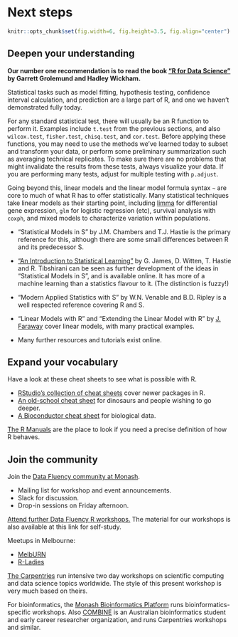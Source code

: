 # Next steps

```r
knitr::opts_chunk$set(fig.width=6, fig.height=3.5, fig.align="center")
```

## Deepen your understanding

**Our number one recommendation is to read the book ["R for Data Science"](http://r4ds.had.co.nz/) by Garrett Grolemund and Hadley Wickham.**

Statistical tasks such as model fitting, hypothesis testing, confidence interval calculation, and prediction are a large part of R, and one we haven't demonstrated fully today. 

For any standard statistical test, there will usually be an R function to perform it. Examples include `t.test` from the previous sections, and also `wilcox.test`, `fisher.test`, `chisq.test`, and `cor.test`. Before applying these functions, you may need to use the methods we've learned today to subset and transform your data, or perform some preliminary summarization such as averaging technical replicates. To make sure there are no problems that might invalidate the results from these tests, always visualize your data. If you are performing many tests, adjust for multiple testing with `p.adjust`.

Going beyond this, linear models and the linear model formula syntax `~` are core to much of what R has to offer statistically. Many statistical techniques take linear models as their starting point, including [limma](https://bioconductor.org/packages/release/bioc/html/limma.html) for differential gene expression, `glm` for logistic regression (etc), survival analysis with `coxph`, and mixed models to characterize variation within populations.

* "Statistical Models in S" by J.M. Chambers and T.J. Hastie is the primary reference for this, although there are some small differences between R and its predecessor S.

* ["An Introduction to Statistical Learning"](http://www-bcf.usc.edu/~gareth/ISL/) by G. James, D. Witten, T. Hastie and R. Tibshirani can be seen as further development of the ideas in "Statistical Models in S", and is available online. It has more of a machine learning than a statistics flavour to it. (The distinction is fuzzy!)

* "Modern Applied Statistics with S" by W.N. Venable and B.D. Ripley is a well respected reference covering R and S. 

* "Linear Models with R" and "Extending the Linear Model with R" by [J. Faraway](http://www.maths.bath.ac.uk/~jjf23/) cover linear models, with many practical examples.

* Many further resources and tutorials exist online.


## Expand your vocabulary

Have a look at these cheat sheets to see what is possible with R.

* [RStudio's collection of cheat sheets](https://www.rstudio.com/resources/cheatsheets/) cover newer packages in R.
* [An old-school cheat sheet](https://cran.r-project.org/doc/contrib/Short-refcard.pdf) for dinosaurs and people wishing to go deeper.
* [A Bioconductor cheat sheet](https://github.com/mikelove/bioc-refcard) for biological data.

[The R Manuals](https://cran.r-project.org/manuals.html) are the place to look if you need a precise definition of how R behaves.


## Join the community

Join the [Data Fluency community at Monash](https://www.monash.edu/data-fluency).

 * Mailing list for workshop and event announcements.
 * Slack for discussion.
 * Drop-in sessions on Friday afternoon.

[Attend further Data Fluency R workshops.](https://www.monash.edu/data-fluency/toolkit/r) The material for our workshops is also available at this link for self-study.

Meetups in Melbourne:

* [MelbURN](https://www.meetup.com/en-AU/MelbURN-Melbourne-Users-of-R-Network/)
* [R-Ladies](https://www.meetup.com/en-AU/R-Ladies-Melbourne/)

[The Carpentries](https://carpentries.org/) run intensive two day workshops on scientific computing and data science topics worldwide. The style of this present workshop is very much based on theirs.

For bioinformatics, the [Monash Bioinformatics Platform](https://www.monash.edu/researchinfrastructure/bioinformatics/training) runs bioinformatics-specific workshops. Also [COMBINE](https://combine.org.au/) is an Australian bioinformatics student and early career researcher organization, and runs Carpentries workshops and similar.
